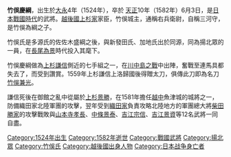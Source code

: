 {{japanese|japanese=竹俣 慶綱|kana=たけまた よしつな'''|romaji=}}
'''竹俁慶綱'''，出生於[[大永|大永]]4年（1524年），卒於 [[天正_(日本)|天正]]10年（1582年）6月3日，是[[日本|日本]][[戰國_(日本)|戰國時代]]的武將。[[越後國|越後國]][[上杉氏|上杉家]]家臣，竹俁城主，通稱右兵衛尉，自稱三河守，是竹俁為綱之子。

竹俁氏是多源氏的佐佐木盛綱之後，與新發田氏、加地氏出於同源，同為揚北眾的一員，在[[長尾為景|長尾為景]]時代投入其麾下。

竹俁慶綱做為[[上杉謙信|上杉謙信]]側近的七手組之一，在[[川中島之戰|川中島之戰]]中出陣，奮戰至連馬具都失去了，而受到讚賞。1559年上杉謙信上洛歸國後得贈太刀，俱傳此刀即為名刀[[雷切|竹俁兼光]]。

謙信死後在御館之亂中從屬於[[上杉景勝|上杉景勝]]，在1581年擔任[[越中|越中]]魚津城的城將之一，防備織田家北陸軍團的攻擊，翌年受到[[織田氏|織田家]]負責攻略北陸地方的軍團總大將[[柴田勝家|柴田勝家]]的攻擊戰敗與[[山本寺孝長|山本寺孝長]]、[[中條景泰|中條景泰]]、[[吉江宗信|吉江宗信]]、[[吉江景資|吉江景資]]等12名武將一同自盡。

{{Samurai-stub}}
[[Category:1524年出生|Category:1524年出生]]
[[Category:1582年逝世|Category:1582年逝世]]
[[Category:戰國武將|Category:戰國武將]]
[[Category:揚北眾|Category:揚北眾]]
[[Category:竹俁氏|Category:竹俁氏]]
[[Category:越後國出身人物|Category:越後國出身人物]]
[[Category:日本战争身亡者|Category:日本战争身亡者]]